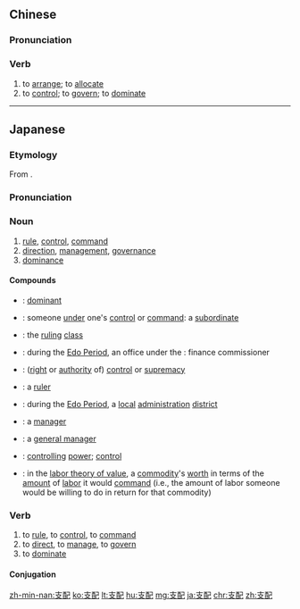 ==Chinese==
{{zh-forms}}

===Pronunciation===
{{zh-pron
|m=zhīpèi
|c=zi1 pui3
|h=pfs=chṳ̂-phi
|mn=kh,qz,xm,zz:chi-phòe/tp:chi-phè/qz,xm:ki-phòe
|ma=Zh-zhipèi.ogg
|cat=v
}}

===Verb===
{{zh-verb}}

# to [[arrange]]; to [[allocate]]
# to [[control]]; to [[govern]]; to [[dominate]]

{{zh-cat|Intermediate}}

----

==Japanese==
{{ja-kanjitab|し|はい|yomi=o}}

===Etymology===
From {{etyl|zhx|ja|sort=しはい}} {{m|zh|支配}}.

===Pronunciation===
{{ja-pron|yomi=o}}

===Noun===
{{ja-noun|しはい}}

# [[rule]], [[control]], [[command]]
# [[direction]], [[management]], [[governance]]
# [[dominance]]

====Compounds====
{{der-top|Compounds}}
* {{ja-r|支配的|しはいてき}}: [[dominant]]
* {{ja-r|支配下|しはいか}}: someone [[under]] one's [[control]] or [[command]]: a [[subordinate]]
* {{ja-r|支配階級|しはい かいきゅう}}: the [[ruling]] [[class]]
* {{ja-r|支配勘定|しはい かんじょう}}: during the [[w:Edo period|Edo Period]], an office under the {{ja-r|勘定奉行|かんじょう ぶぎょう}}: finance commissioner
* {{ja-r|支配権|しはいけん}}: ([[right]] or [[authority]] of) [[control]] or [[supremacy]]
* {{ja-r|支配者|しはいしゃ}}: a [[ruler]]
* {{ja-r|支配所|しはいしょ}}: during the [[w:Edo period|Edo Period]], a [[local]] [[administration]] [[district]]
* {{ja-r|支配人|しはいにん}}: a [[manager]]
* {{ja-r|総支配人|そうしはいにん}}: a [[general manager]]
* {{ja-r|支配力|しはいりょく}}: [[controlling]] [[power]]; [[control]]
* {{ja-r|支配労働量|しはい ろうどうりょう}}: in the [[w:Labor_theory_of_value|labor theory of value]], a [[commodity]]'s [[worth]] in terms of the [[amount]] of [[labor]] it would [[command]] (i.e., the amount of labor someone would be willing to do in return for that commodity)
{{der-bottom}}

===Verb===
{{ja-verb-suru|しはい}}

# to [[rule]], to [[control]], to [[command]]
# to [[direct]], to [[manage]], to [[govern]]
# to [[dominate]]

====Conjugation====
{{ja-suru|しはい}}

[[zh-min-nan:支配]]
[[ko:支配]]
[[lt:支配]]
[[hu:支配]]
[[mg:支配]]
[[ja:支配]]
[[chr:支配]]
[[zh:支配]]